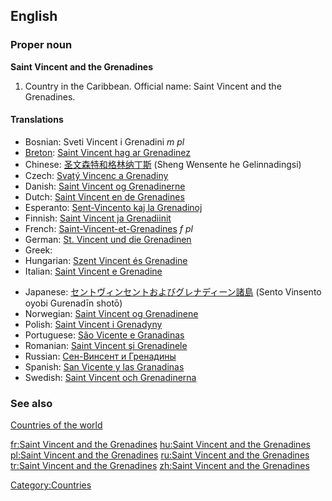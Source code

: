 {{wikipedia}}
==English==

===Proper noun===
'''Saint Vincent and the Grenadines'''

# Country in the Caribbean. Official name: Saint Vincent and the Grenadines.

====Translations====
{{trans-top|country in the Caribbean}}
* Bosnian: Sveti Vincent i Grenadini ''m pl''
* [[Breton]]: [[Saint Vincent hag ar Grenadinez]]
* Chinese: [[圣文森特和格林纳丁斯]] (Sheng Wensente he Gelinnadingsi)
* Czech: [[Svatý Vincenc a Grenadiny]]
* Danish: [[Saint Vincent og Grenadinerne]]
* Dutch: [[Saint Vincent en de Grenadines]]
* Esperanto: [[Sent-Vincento kaj la Grenadinoj]]
* Finnish: [[Saint Vincent ja Grenadiinit]]
* French: [[Saint-Vincent-et-Grenadines]] ''f pl''
* German: [[St. Vincent und die Grenadinen]]
* Greek: {{t|el|Άγιος Βικέντιος και Γρεναδίνες|m|tr=Ágios Vikéntios kai Grenadínes}}
* Hungarian: [[Szent Vincent és Grenadine]]
* Italian: [[Saint Vincent e Grenadine]]
{{trans-mid}}
* Japanese: [[セントヴィンセントおよびグレナディーン諸島]] (Sento Vinsento oyobi Gurenadīn shotō)
* Norwegian: [[Saint Vincent og Grenadinene]]
* Polish: [[Saint Vincent i Grenadyny]]
* Portuguese: [[São Vicente e Granadinas]]
* Romanian: [[Saint Vincent şi Grenadinele]]
* Russian: [[Сен-Винсент и Гренадины]]
* Spanish: [[San Vicente y las Granadinas]]
* Swedish: [[Saint Vincent och Grenadinerna]]
{{trans-bottom}}

===See also===
[[Appendix:Countries of the world|Countries of the world]]

[[Category:Countries]]
[[fr:Saint Vincent and the Grenadines]]
[[hu:Saint Vincent and the Grenadines]]
[[pl:Saint Vincent and the Grenadines]]
[[ru:Saint Vincent and the Grenadines]]
[[tr:Saint Vincent and the Grenadines]]
[[zh:Saint Vincent and the Grenadines]]